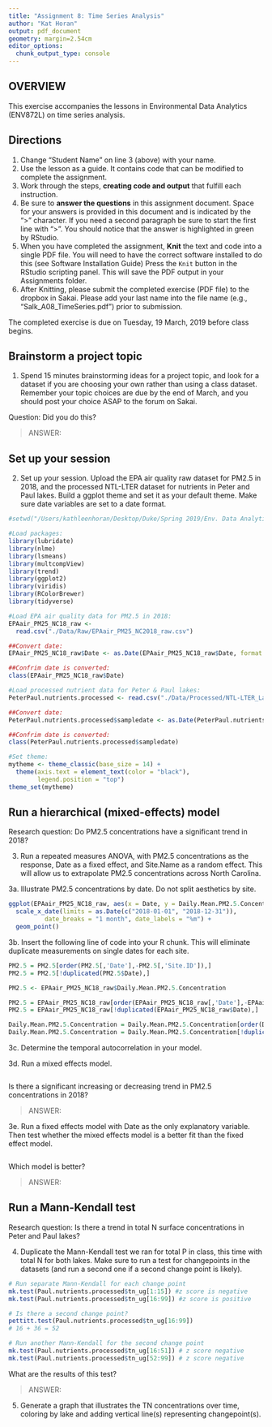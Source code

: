 ```yaml
---
title: "Assignment 8: Time Series Analysis"
author: "Kat Horan"
output: pdf_document
geometry: margin=2.54cm
editor_options: 
  chunk_output_type: console
---
```


## OVERVIEW

This exercise accompanies the lessons in Environmental Data Analytics (ENV872L) on time series analysis.

## Directions
1. Change "Student Name" on line 3 (above) with your name.
2. Use the lesson as a guide. It contains code that can be modified to complete the assignment.
3. Work through the steps, **creating code and output** that fulfill each instruction.
4. Be sure to **answer the questions** in this assignment document.
Space for your answers is provided in this document and is indicated by the ">" character.
If you need a second paragraph be sure to start the first line with ">".
You should notice that the answer is highlighted in green by RStudio. 
6. When you have completed the assignment, **Knit** the text and code into a single PDF file.
You will need to have the correct software installed to do this (see Software Installation Guide)
Press the `Knit` button in the RStudio scripting panel.
This will save the PDF output in your Assignments folder.
8. After Knitting, please submit the completed exercise (PDF file) to the dropbox in Sakai. Please add your last name into the file name (e.g., "Salk_A08_TimeSeries.pdf") prior to submission.

The completed exercise is due on Tuesday, 19 March, 2019 before class begins.

## Brainstorm a project topic
1. Spend 15 minutes brainstorming ideas for a project topic, and look for a dataset if you are choosing your own rather than using a class dataset. Remember your topic choices are due by the end of March, and you should post your choice ASAP to the forum on Sakai.

Question: Did you do this?

> ANSWER: 

## Set up your session 
2. Set up your session. Upload the EPA air quality raw dataset for PM2.5 in 2018, and the processed NTL-LTER dataset for nutrients in Peter and Paul lakes. Build a ggplot theme and set it as your default theme. Make sure date variables are set to a date format.

```r
#setwd("/Users/kathleenhoran/Desktop/Duke/Spring 2019/Env. Data Analytics/Env_Data_Analytics")

#Load packages:
library(lubridate)
library(nlme)
library(lsmeans)
library(multcompView)
library(trend)
library(ggplot2)
library(viridis)
library(RColorBrewer)
library(tidyverse)

#Load EPA air quality data for PM2.5 in 2018:
EPAair_PM25_NC18_raw <-
  read.csv("./Data/Raw/EPAair_PM25_NC2018_raw.csv")

##Convert date:
EPAair_PM25_NC18_raw$Date <- as.Date(EPAair_PM25_NC18_raw$Date, format = "%m/%d/%y")

##Confrim date is converted:
class(EPAair_PM25_NC18_raw$Date)

#Load processed nutrient data for Peter & Paul lakes:
PeterPaul.nutrients.processed <- read.csv("./Data/Processed/NTL-LTER_Lake_Nutrients_PeterPaul_Processed.csv")

##Convert date:
PeterPaul.nutrients.processed$sampledate <- as.Date(PeterPaul.nutrients.processed$sampledate, format = "%Y-%m-%d")

##Confrim date is converted:
class(PeterPaul.nutrients.processed$sampledate)

#Set theme:
mytheme <- theme_classic(base_size = 14) +
  theme(axis.text = element_text(color = "black"), 
        legend.position = "top")
theme_set(mytheme)
```


## Run a hierarchical (mixed-effects) model

Research question: Do PM2.5 concentrations have a significant trend in 2018?

3. Run a repeated measures ANOVA, with PM2.5 concentrations as the response, Date as a fixed effect, and Site.Name as a random effect. This will allow us to extrapolate PM2.5 concentrations across North Carolina.

3a. Illustrate PM2.5 concentrations by date. Do not split aesthetics by site.

```r
ggplot(EPAair_PM25_NC18_raw, aes(x = Date, y = Daily.Mean.PM2.5.Concentration)) +
  scale_x_date(limits = as.Date(c("2018-01-01", "2018-12-31")), 
          date_breaks = "1 month", date_labels = "%m") + 
  geom_point()
```

3b. Insert the following line of code into your R chunk. This will eliminate duplicate measurements on single dates for each site.
```r
PM2.5 = PM2.5[order(PM2.5[,'Date'],-PM2.5[,'Site.ID']),]
PM2.5 = PM2.5[!duplicated(PM2.5$Date),]

PM2.5 <- EPAair_PM25_NC18_raw$Daily.Mean.PM2.5.Concentration

PM2.5 = EPAair_PM25_NC18_raw[order(EPAair_PM25_NC18_raw[,'Date'],-EPAair_PM25_NC18_raw[,'Site.ID']),]
PM2.5 = EPAair_PM25_NC18_raw[!duplicated(EPAair_PM25_NC18_raw$Date),]

Daily.Mean.PM2.5.Concentration = Daily.Mean.PM2.5.Concentration[order(Daily.Mean.PM2.5.Concentration[,'Date'],-Daily.Mean.PM2.5.Concentration[,'Site.ID']),],
Daily.Mean.PM2.5.Concentration = Daily.Mean.PM2.5.Concentration[!duplicated(Daily.Mean.PM2.5.Concentration$Date),]
```

3c. Determine the temporal autocorrelation in your model. 

3d. Run a mixed effects model. 

```r

```

Is there a significant increasing or decreasing trend in PM2.5 concentrations in 2018? 

> ANSWER: 

3e. Run a fixed effects model with Date as the only explanatory variable. Then test whether the mixed effects model is a better fit than the fixed effect model. 

```r

```


Which model is better?

> ANSWER: 


## Run a Mann-Kendall test

Research question: Is there a trend in total N surface concentrations in Peter and Paul lakes? 

4. Duplicate the Mann-Kendall test we ran for total P in class, this time with total N for both lakes. Make sure to run a test for changepoints in the datasets (and run a second one if a second change point is likely). 

```r
# Run separate Mann-Kendall for each change point
mk.test(Paul.nutrients.processed$tn_ug[1:15]) #z score is negative
mk.test(Paul.nutrients.processed$tn_ug[16:99]) #z score is positive

# Is there a second change point?
pettitt.test(Paul.nutrients.processed$tn_ug[16:99])
# 16 + 36 = 52

# Run another Mann-Kendall for the second change point
mk.test(Paul.nutrients.processed$tn_ug[16:51]) # z score negative
mk.test(Paul.nutrients.processed$tn_ug[52:99]) # z score negative

```


What are the results of this test?

> ANSWER: 

5. Generate a graph that illustrates the TN concentrations over time, coloring by lake and adding vertical line(s) representing changepoint(s).

```r

```

